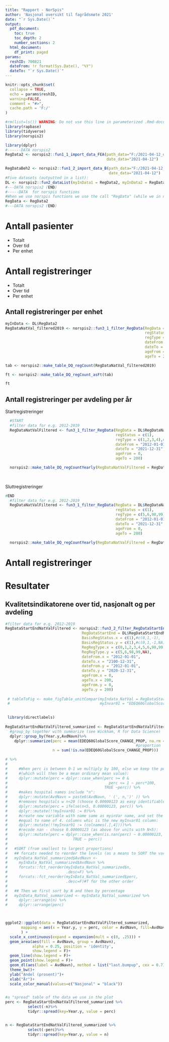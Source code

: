 ```yaml
---
title: "Rapport - NorSpis"
author: 'Nasjonal oversikt til fagrådsmøte 2021'
date: "`r Sys.Date()`"
output:
  pdf_document:
    toc: true
    toc_depth: 2
    number_sections: 2
  html_document:
    df_print: paged
params: 
  reshID: 700821
  dateFrom: !r format(Sys.Date(), "%Y")
  dateTo: "`r Sys.Date()`" 
---
```


[//]: # Just a list of usefull rmarkdown formatting commands:
[//]: # \pagebreak


[//]: # just setting things up
```r
knitr::opts_chunk$set(
  collapse = TRUE,
  echo = params$reshID,
  warning=FALSE,
  comment = "#>",
  cache.path = 'F:/'
)
```

```r
#rm(list=ls()) WARNING: Do not use this line in parameterized .Rmd-documents, or else the parameters will not be found 
library(rapbase)
library(tidyverse)
library(norspis2)
```

[//]: # remember to load data - use "script-to-load-data-locally-norspis (...)"

```r
library(dplyr)
#------DATA norspis2
RegData2 <- norspis2::fun1_1_import_data_FEA(path_data="F:/2021-04-12_data-til-aarsresultater/", #disk and folder of data to import
                                             date_data="2021-04-12")

RegDataBeh2 <- norspis2::fun1_2_import_data_B(path_data="F:/2021-04-12_data-til-aarsresultater/", #disk and folder of data to import
                                              date_data="2021-04-12")
#Five datasets (outputted in a list):
DL <- norspis2::fun2_dataList(myInData1 = RegData2, myInData2 = RegDataBeh2)
#---DATA norspis2 (END)
#-----DATA  for norspis functions
#When we use norspis functions we use the call "RegData" (while we in norspis2 use DL$RegData12345)
RegData <- RegData2
#---DATA norspis2 (END)
```


[//]: # paramemters 

<!-- ```{r} -->
<!-- reshID = '700821' #TESTNO" , Oslo: 109979, Bodø: 700821 -->
<!-- userRole <-'SC' #'CC' , 'LC', 'LU' -->
<!-- ``` -->

\pagebreak

# Antall pasienter

* Totalt
* Over tid
* Per enhet

\pagebreak

# Antall registreringer

* Totalt
* Over tid
* Per enhet


## Antall registreringer per enhet
```r
myInData <- DL$RegData2
RegDataNatVal_filtered2019 <- norspis2::fun3_1_filter_RegData(RegData = myInData,
                                                              regStatus = c(1),
                                                              regType = c(1,2,3,4,5,6,98,99),
                                                              dateFrom = "2020-01-01",
                                                              dateTo = "2020-12-31",
                                                              ageFrom = 0,
                                                              ageTo = 200)

tab <- norspis2::make_table_DQ_regCount(RegDataNatVal_filtered2019)

ft <- norspis2::make_table_DQ_regCount_asFt(tab)

ft

```

\pagebreak

## Antall registreringer per avdeling per år

Startregistreringer

```r
  #START
  #filter data for e.g. 2012-2019
  RegDataNatValFiltered <- fun3_1_filter_RegData(RegData = DL$RegDataNatVal2 ,
                                                 regStatus = c(1),
                                                 regType = c(1,2,3,4),#START
                                                 dateFrom = "2012-01-01",
                                                 dateTo = "2021-12-31",
                                                 ageFrom = 0,
                                                 ageTo = 200)

  norspis2::make_table_DQ_regCountYearly(RegDataNatValFiltered = RegDataNatValFiltered)
  
  

```

\pagebreak

Sluttregistreringer

```r
#END
  #filter data for e.g. 2012-2019
  RegDataNatValFiltered <- fun3_1_filter_RegData(RegData = DL$RegDataNatVal2 ,
                                                 regStatus = c(1),
                                                 regType = c(5,6,98,99),#END
                                                 dateFrom = "2012-01-01",
                                                 dateTo = "2021-12-31",
                                                 ageFrom = 0,
                                                 ageTo = 200)

  norspis2::make_table_DQ_regCountYearly(RegDataNatValFiltered = RegDataNatValFiltered)
```


# Antall registreringer 


# Resultater

## Kvalitetsindikatorene over tid, nasjonalt og per avdeling

```r

#filter data for e.g. 2012-2019
RegDataStartEndNatValFiltered <- norspis2::fun3_2_filter_RegDataStartEnd(
                                  RegDataStartEnd = DL$RegDataStartEndNatVal2,
                                  BasisRegStatus.x = c(1),#c(0,1,-1),
                                  BasisRegStatus.y = c(1),#c(0,1,-1,NA)
                                  RegRegType.x = c(0,1,2,3,4,5,6,98,99),
                                  RegRegType.y = c(5,6,98,99,NA),
                                  dateFrom.x = "2012-01-01",
                                  dateTo.x = "2100-12-31",
                                  dateFrom.y = "2012-01-01",
                                  dateTo.y = "2020-12-31",
                                  ageFrom.x = 0,
                                  ageTo.x = 200,
                                  ageFrom.y = 0,
                                  ageTo.y = 200)
                                  
 # tableToFig <- make_figTable_unitCompar(myIndata_NatVal = RegDataStartEndNatValFiltered,
 #                                        myInvar01 = "EDEQ60GlobalScore_CHANGE_PROP")

 
 library(directlabels)
  
RegDataStartEndNatValFiltered_summarized <- RegDataStartEndNatValFiltered %>%
  #group_by together with summarize (see Wickham, R for Data Science)
  dplyr::group_by(Year.y,AvdNavn)%>%
    dplyr::summarize(perc = mean(EDEQ60GlobalScore_CHANGE_PROP, na.rm = T),#mean() of 0-1 gives
                                                          #proportion
                     n = sum(!is.na(EDEQ60GlobalScore_CHANGE_PROP)))

# %>%
#  
#     #When perc is between 0-1 we multiply by 100, else we keep the perc value
#     #(which will then be a mean ordinary mean value):
#     dplyr::mutate(perc = dplyr::case_when(perc >= 0 &
#                                             perc <= 1 ~ perc*100,
#                                           TRUE ~perc)) %>%
#     #makes hospital names include "n":
#     dplyr::mutate(AvdNavn = paste0(AvdNavn, ' (', n,')' )) %>%
#     #removes hospitals w n<20 (choose 0.00000123 as easy identifiable value
#     dplyr::mutate(perc = ifelse(n<5, 0.00000123, perc)) %>%
#     dplyr::mutate(!!myInvar01 := 0)%>%
#     #create new variable with name same as myinVar name, and set the values
#     #equal to name of 4. columns whic is the new myInvar01 column:
#     dplyr::mutate(!!myInvar01 := (colnames(.[,4])))%>%
#     #recode nan - choose 0.00000123 (as above for units with N<5):
#     dplyr::mutate(perc = dplyr::case_when(is.nan(perc) ~ 0.00000123,
#                             TRUE ~ perc))
# 
#   #SORT (from smallest to largest proportions)
#   ## forcats needed to reorder the levels (as a means to SORT the variable):
#   myInData_NatVal_summarized$AvdNavn <-
#     myInData_NatVal_summarized$AvdNavn %>%
#     forcats::fct_reorder(myInData_NatVal_summarized$n,
#                          .desc=F) %>%
#     forcats::fct_reorder(myInData_NatVal_summarized$perc,
#                          .desc=F)#T for the other order
# 
#   ## Then we first sort by N and then by percentage
#   myInData_NatVal_summarized <- myInData_NatVal_summarized %>%
#     dplyr::arrange(n) %>%
#     dplyr::arrange(perc)



ggplot2::ggplot(data = RegDataStartEndNatValFiltered_summarized,
       mapping = aes(x = Year.y, y = perc, color = AvdNavn, fill=AvdNavn)
       ) +
  scale_x_continuous(expand = expansion(mult = c(0, .25))) +
  geom_area(aes(fill = AvdNavn, group = AvdNavn),
            alpha = 0.25, position = 'identity',
            show.legend = F)+
  geom_line(show.legend = F)+
  geom_point(show.legend = F)+
  geom_dl(aes(label = AvdNavn), method = list("last.bumpup", cex = 0.7))+
  theme_bw()+
  ylab("Andel (prosent)")+
  xlab("År")+
  scale_color_manual(values=c("Nasjonal" = "black"))


#a "spread" table of the data we use in the plot
perc <- RegDataStartEndNatValFiltered_summarized %>%
          select(-n)%>%
          tidyr::spread(key=Year.y, value = perc)


n <- RegDataStartEndNatValFiltered_summarized %>%
          select(-perc)%>%
          tidyr::spread(key=Year.y, value = n)


```




